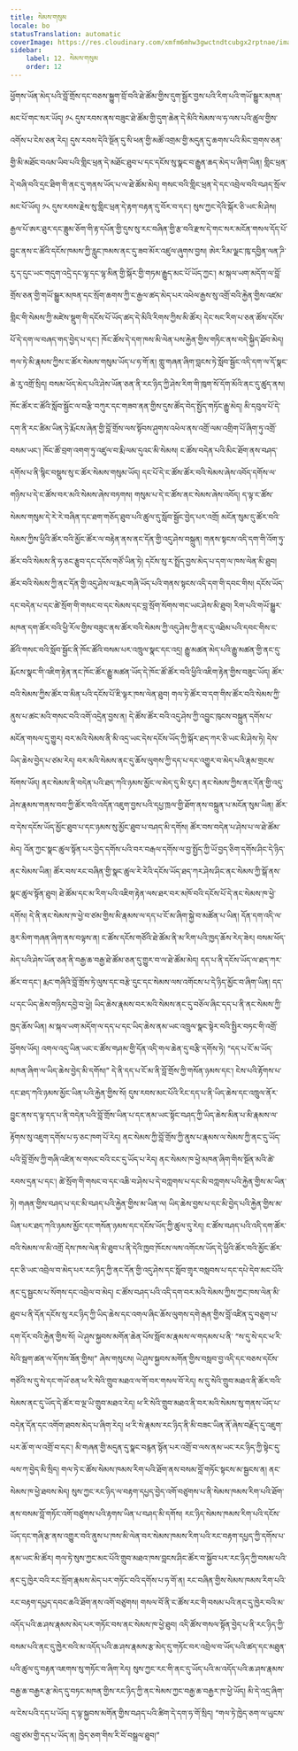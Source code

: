 ```yaml
---
title: སེམས་གསུམ
locale: bo
statusTranslation: automatic
coverImage: https://res.cloudinary.com/xmfm6mhw3gwctndtcubgx2rptnae/image/upload/v1741354419/small_cover_la_gran_rebelion_28716e29d2.webp
sidebar:
    label: 12. སེམས་གསུམ
    order: 12
---
```

ཕྱོགས་ཡོན་མེད་པའི་བློ་གྲོས་དང་བཅས་སྐྱུག་བྲོ་བའི་ཐེ་ཚོམ་གྱིས་དུག་སྦྱོར་བྱས་པའི་རིག་པའི་གཡོ་སྒྱུར་མཁན་མང་པོ་གང་སར་ཡོད།
༡༨ དུས་རབས་ནས་བཟུང་ཐེ་ཚོམ་གྱི་དུག་ཆེན་དེ་མིའི་སེམས་ལ་ཧ་ལས་པའི་ཚུལ་གྱིས་འགོས་པ་ངེས་ཅན་རེད།
དུས་རབས་དེའི་སྔོན་དུ་སི་ཕན་གྱི་མཚོ་འགྲམ་གྱི་མདུན་དུ་ཆགས་པའི་མིང་གྲགས་ཅན་གྱི་མི་མཐོང་བའམ་ཡིབ་པའི་གླིང་ཕྲན་དེ་མཐོང་ཐུབ་པ་དང་དངོས་སུ་སྣང་བ་རྒྱུན་ཆད་མེད་པ་ཞིག་ཡིན།
གླིང་ཕྲན་དེ་བཞི་བའི་དྲང་ཐིག་གི་ནང་དུ་གནས་ཡོད་པ་ལ་ཐེ་ཚོམ་མེད། གསང་བའི་གླིང་ཕྲན་དེ་དང་འབྲེལ་བའི་བཤད་སྲོལ་མང་པོ་ཡོད།
༡༨ དུས་རབས་རྗེས་སུ་གླིང་ཕྲན་དེ་རྟག་བརྟན་དུ་བོར་བ་དང་། སུས་ཀྱང་དེའི་སྐོར་ཅི་ཡང་མི་ཤེས།
རྒྱལ་པོ་ཨར་ཐུར་དང་ཟླུམ་ཅོག་གི་རྟ་དཔོན་གྱི་དུས་སུ་རང་བཞིན་གྱི་རྩ་བའི་རྫས་དེ་གང་སར་མངོན་གསལ་དོད་པོ་བྱུང་ནས་ང་ཚོའི་དངོས་ཁམས་ཀྱི་རླུང་ཁམས་ནང་དུ་ཟབ་མོར་འཛུལ་ཞུགས་བྱས།
ཨེར་རིམ་ལྗང་ཁུ་དབྱིན་ལན་ཌི་རུ་ད་དུང་ཡང་གདུག་འདྲེ་དང་ལྷ་དང་ལྷ་མིན་གྱི་སྐོར་གྱི་གཏམ་རྒྱུད་མང་པོ་ཡོད་ཀྱང་། མ་སྐལ་ཡག་མདོག་ལ་བློ་གྲོས་ཅན་གྱི་གཡོ་སྒྱུར་མཁན་དང་སྲོག་ཆགས་ཀྱི་ང་རྒྱལ་ཚད་མེད་པར་འཕེལ་རྒྱས་སུ་འགྲོ་བའི་རྐྱེན་གྱིས་འཛམ་གླིང་གི་སེམས་ཀྱི་མཛེས་སྡུག་གི་དངོས་པོ་ཡོད་ཚད་དེ་མིའི་རིགས་ཀྱིས་མི་ཚོར།
དེང་སང་རིག་པ་ཅན་ཚོས་དངོས་པོ་དེ་དག་ལ་བཞད་གད་བྱེད་པ་དང་། ཁོང་ཚོས་དེ་དག་ཁས་མི་ལེན་པས་རྐྱེན་གྱིས་གཏིང་ནས་བདེ་སྐྱིད་ཐོབ་མེད།
གལ་ཏེ་མི་རྣམས་ཀྱིས་ང་ཚོར་སེམས་གསུམ་ཡོད་པ་ཧ་གོ་ན། གླུ་གཞན་ཞིག་བླངས་ཏེ་སློབ་སྦྱོང་འདི་དག་ལ་དོ་སྣང་ཆེ་རུ་འགྲོ་སྲིད།
བསམ་ཕོད་མེད་པའི་ཤེས་ཡོན་ཅན་ནི་རང་ཉིད་ཀྱི་ཤེས་རིག་གི་ཁུག་སོ་དོག་མོའི་ནང་དུ་ཚུད་ནས། ཁོང་ཚོར་ང་ཚོའི་སློབ་སྦྱོང་ལ་བརྩི་བཀུར་དང་གཟབ་ནན་གྱིས་དུས་ཚོད་བེད་སྤྱོད་གཏོང་རྒྱུ་མེད།
མི་དབུལ་པོ་དེ་དག་ནི་རང་ཚིམ་ཡིན་ཏེ་རྨོངས་ཞེན་གྱི་བློ་གྲོས་ལས་སྟོབས་ཤུགས་འཕེལ་ནས་འགྲོ་ལམ་འགྲིག་པོ་ཞིག་ཏུ་འགྲོ་བསམ་ཡང་། ཁོང་ཚོ་བྲག་འགག་ཏུ་འཛུལ་བ་རྨི་ལམ་དུའང་མི་སེམས།
ང་ཚོས་བདེན་པའི་མིང་ཐོག་ནས་བཤད་དགོས་པ་ནི་སྙིང་བསྡུས་སུ་ང་ཚོར་སེམས་གསུམ་ཡོད།
དང་པོ་དེ་ང་ཚོས་ཚོར་བའི་སེམས་ཞེས་འབོད་དགོས་ལ་གཉིས་པ་དེ་ང་ཚོས་བར་མའི་སེམས་ཞེས་བཏགས། གསུམ་པ་དེ་ང་ཚོས་ནང་སེམས་ཞེས་འབོད།
ད་ལྟ་ང་ཚོས་སེམས་གསུམ་དེ་རེ་རེ་བཞིན་དང་ཐག་གཅོད་ཐུབ་པའི་ཚུལ་དུ་སློབ་སྦྱོང་བྱེད་པར་འགྲོ།
མངོན་སུམ་དུ་ཚོར་བའི་སེམས་ཀྱིས་ཕྱིའི་ཚོར་བའི་མྱོང་ཚོར་ལ་བརྟེན་ནས་ནང་དོན་གྱི་འདུ་ཤེས་བསྐྲུན།
གནས་སྟངས་འདི་དག་གི་འོག་ཏུ་ཚོར་བའི་སེམས་ནི་ཧ་ཅང་རྩུབ་དང་དངོས་གཙོ་ཡིན་ཏེ། དངོས་སུ་ར་སྤྲོད་བྱས་མེད་པ་དག་ལ་ཁས་ལེན་མི་ཐུབ།
ཚོར་བའི་སེམས་ཀྱི་ནང་དོན་གྱི་འདུ་ཤེས་ལ་རྨང་གཞི་ཡོད་པའི་གནས་སྟངས་འདི་དག་གི་དབང་གིས། དངོས་ཡོད་དང་བདེན་པ་དང་ཚེ་སྲོག་གི་གསང་བ་དང་སེམས་དང་བླ་སྲོག་སོགས་གང་ཡང་ཤེས་མི་ཐུབ།
རིག་པའི་གཡོ་སྒྱུར་མཁན་དག་ཚོར་བའི་ཕྱི་རོལ་གྱིས་བཟུང་ནས་ཚོར་བའི་སེམས་ཀྱི་འདུ་ཤེས་ཀྱི་ནང་དུ་འཐིམ་པའི་དབང་གིས་ང་ཚོའི་གསང་བའི་སློབ་སྦྱོང་ནི་ཁོང་ཚོའི་བསམ་པར་འཁྲུལ་སྣང་དང་འདྲ།
རྒྱུ་མཚན་མེད་པའི་རྒྱུ་མཚན་གྱི་ནང་དུ་རྨོངས་སྣང་གི་འཇིག་རྟེན་ནང་ཁོང་ཚོར་རྒྱུ་མཚན་ཡོད་དེ་ཁོང་ཚོ་ཚོར་བའི་ཕྱིའི་འཇིག་རྟེན་གྱིས་བཟུང་ཡོད། ཚོར་བའི་སེམས་ཀྱིས་ཚོར་བ་མིན་པའི་དངོས་པོ་ཇི་ལྟར་ཁས་ལེན་ཐུབ།
གལ་ཏེ་ཚོར་བ་དག་གིས་ཚོར་བའི་སེམས་ཀྱི་ནུས་པ་ཚང་མའི་གསང་བའི་འགོ་འདྲེན་བྱས་ན། དེ་ཚོས་ཚོར་བའི་འདུ་ཤེས་ཀྱི་འབྱུང་ཁུངས་བསྐྲུན་དགོས་པ་མངོན་གསལ་དུ་གྱུར།
བར་མའི་སེམས་ནི་མི་འདྲ་ཡང་དེས་དངོས་ཡོད་ཀྱི་སྐོར་ཐད་ཀར་ཅི་ཡང་མི་ཤེས་ཏེ། དེས་ཡིད་ཆེས་བྱེད་པ་ཙམ་རེད།
བར་མའི་སེམས་ནང་དུ་ཆོས་ལུགས་ཀྱི་དད་པ་དང་འགྱུར་བ་མེད་པའི་རྣམ་གྲངས་སོགས་ཡོད།
ནང་སེམས་ནི་བདེན་པའི་ཐད་ཀའི་ཉམས་མྱོང་ལ་མེད་དུ་མི་རུང་།
ནང་སེམས་ཀྱིས་ནང་དོན་གྱི་འདུ་ཤེས་རྣམས་གནས་བབ་ཀྱི་ཚོར་བའི་འདོན་འཇུག་བྱས་པའི་དཔྱ་ཁྲལ་གྱི་ཐོག་ནས་བསྐྲུན་པ་མངོན་སུམ་ཡིན།
ཚོར་བ་དེས་དངོས་ཡོད་མྱོང་ཐུབ་པ་དང་ཉམས་སུ་མྱོང་ཐུབ་པ་བཤད་མི་དགོས། ཚོར་བས་བདེན་པ་ཤེས་པ་ལ་ཐེ་ཚོམ་མེད།
འོན་ཀྱང་སྣང་ཚུལ་སྟོན་པར་བྱེད་དགོས་པའི་བར་བརྒལ་དགོས་ལ་བྱ་སྤྱོད་ཀྱི་ཡོ་བྱད་ཅིག་དགོས་ཤིང་དེ་ཉིད་ནང་སེམས་ཡིན།
ཚོར་བས་རང་བཞིན་གྱི་སྣང་ཚུལ་རེ་རེའི་དངོས་ཡོད་ཐད་ཀར་ཤེས་ཤིང་ནང་སེམས་ཀྱི་སྒོ་ནས་སྣང་ཚུལ་སྟོན་ཐུབ།
ཐེ་ཚོམ་དང་མ་རིག་པའི་འཇིག་རྟེན་ལས་ཐར་བར་མཁོ་བའི་དངོས་པོ་དེ་ནང་སེམས་ཁ་ཕྱེ་དགོས།
དེ་ནི་ནང་སེམས་ཁ་ཕྱེ་བ་ཙམ་གྱིས་མི་རྣམས་ལ་དད་པ་ངོ་མ་ཞིག་སྐྱེ་བ་མཚོན་པ་ཡིན།
དོན་དག་འདི་ལ་ཟུར་མིག་གཞན་ཞིག་ནས་བལྟས་ན། ང་ཚོས་དངོས་གཙོའི་ཐེ་ཚོམ་ནི་མ་རིག་པའི་ཁྱད་ཆོས་རེད་ཟེར། བསམ་ཕོད་མེད་པའི་ཤེས་ཡོན་ཅན་ནི་བརྒྱ་ཆ་བརྒྱ་ཐེ་ཚོམ་ཅན་དུ་གྱུར་བ་ལ་ཐེ་ཚོམ་མེད།
དད་པ་ནི་དངོས་ཡོད་ལ་ཐད་ཀར་ཚོར་བ་དང་། རྨང་གཞིའི་བློ་གྲོས་ཏེ་ལུས་དང་བརྩེ་དུང་དང་སེམས་ལས་འགོངས་པ་དེ་ཉིད་མྱོང་བ་ཞིག་ཡིན།
དད་པ་དང་ཡིད་ཆེས་གཉིས་དབྱེ་བ་ཕྱེ། ཡིད་ཆེས་རྣམས་བར་མའི་སེམས་ནང་དུ་བཅོལ་ཞིང་དད་པ་ནི་ནང་སེམས་ཀྱི་ཁྱད་ཆོས་ཡིན།
མ་སྐལ་ཡག་མདོག་ལ་དད་པ་དང་ཡིད་ཆེས་ནམ་ཡང་འཁྲུལ་སྣང་སྟེར་བའི་སྤྱིར་བཏང་གི་འགྲོ་ཕྱོགས་ཡོད། འགལ་འདུ་ཡིན་ཡང་ང་ཚོས་གཤམ་གྱི་དོན་འདི་གལ་ཆེན་དུ་བརྩི་དགོས་ཏེ། “དད་པ་ངོ་མ་ཡོད་མཁན་ཞིག་ལ་ཡིད་ཆེས་བྱེད་མི་དགོས།”
དེ་ནི་དད་པ་ངོ་མ་ནི་བློ་གྲོས་ཀྱི་གསོན་ཉམས་དང་། ངེས་པའི་རྟོགས་པ་དང་ཐད་ཀའི་ཉམས་མྱོང་ཡིན་པའི་རྐྱེན་གྱིས་སོ།
དུས་རབས་མང་པོའི་རིང་དད་པ་ནི་ཡིད་ཆེས་དང་འཁྲུལ་ནོར་བྱུང་ནས་ད་ལྟ་དད་པ་ནི་བདེན་པའི་བློ་གྲོས་ཡིན་པ་དང་ནམ་ཡང་སྟོང་བཤད་ཀྱི་ཡིད་ཆེས་མིན་པ་མི་རྣམས་ལ་རྟོགས་སུ་འཇུག་དགོས་པ་ཧ་ཅང་ཁག་པོ་རེད།
ནང་སེམས་ཀྱི་བློ་གྲོས་ཀྱི་ནུས་པ་རྣམས་ལ་སེམས་ཀྱི་ནང་དུ་ཡོད་པའི་བློ་གྲོས་ཀྱི་གཞི་འཛིན་ས་གསང་བའི་ངང་དུ་ཡོད་པ་རེད།
ནང་སེམས་ཁ་ཕྱེ་མཁན་ཞིག་གིས་སྔོན་མའི་ཚེ་རབས་དྲན་པ་དང་། ཚེ་སྲོག་གི་གསང་བ་དང་འཆི་བ་ཤེས་པ་དེ་བཀླགས་པ་དང་མི་བཀླགས་པའི་རྐྱེན་གྱིས་མ་ཡིན་ཏེ། གཞན་གྱིས་བཤད་པ་དང་མི་བཤད་པའི་རྐྱེན་གྱིས་མ་ཡིན་ལ། ཡིད་ཆེས་བྱས་པ་དང་མི་བྱེད་པའི་རྐྱེན་གྱིས་མ་ཡིན་པར་ཐད་ཀའི་ཉམས་མྱོང་དང་གསོན་ཉམས་དང་དངོས་ཡོད་ཀྱི་ཚུལ་དུ་རེད།
ང་ཚོས་བཤད་པའི་འདི་དག་ཚོར་བའི་སེམས་ལ་མི་འགྲོ དེས་ཁས་ལེན་མི་ཐུབ་པ་ནི་དེའི་ཁྱབ་ཁོངས་ལས་འགོངས་ཡོད་དེ་ཕྱིའི་ཚོར་བའི་མྱོང་ཚོར་དང་ཅི་ཡང་འབྲེལ་བ་མེད་པར་རང་ཉིད་ཀྱི་ནང་དོན་གྱི་འདུ་ཤེས་དང་སློབ་གྲྭར་བསླབས་པ་དང་དཔེ་དེབ་མང་པོའི་ནང་དུ་སྦྱངས་པ་སོགས་དང་འབྲེལ་བ་མེད།
ང་ཚོས་བཤད་པའི་འདི་དག་བར་མའི་སེམས་ཀྱིས་ཀྱང་ཁས་ལེན་མི་ཐུབ་པ་ནི་དོན་དངོས་སུ་རང་ཉིད་ཀྱི་ཡིད་ཆེས་དང་འགལ་ཞིང་ཆོས་ལུགས་དགེ་རྒན་གྱིས་བློ་འཛིན་དུ་བཅུག་པ་དག་དོར་བའི་རྐྱེན་གྱིས་སོ།
ཡེ་ཤུས་སྐྱབས་མགོན་ཆེན་པོས་སློབ་མ་རྣམས་ལ་གདམས་པ་ནི་ “ས་དུ་སེ་དང་ཕ་རི་སེའི་སྦག་ཚན་ལ་དོགས་ཟོན་གྱིས།” ཞེས་གསུངས།
ཡེ་ཤུས་སྐྱབས་མགོན་གྱིས་བསླབ་བྱ་འདི་དང་བཅས་དངོས་གཙོའི་ས་དུ་སེ་དང་གཡོ་ཅན་ཕ་རི་སེའི་གྲུབ་མཐའ་ལ་གོ་བར་གསལ་བོ་རེད།
ས་དུ་སེའི་གྲུབ་མཐའ་ནི་ཚོར་བའི་སེམས་ནང་དུ་ཡོད་དེ་ཚོར་བ་ལྔ་ཡི་གྲུབ་མཐའ་རེད།
ཕ་རི་སེའི་གྲུབ་མཐའ་ནི་བར་མའི་སེམས་སུ་གནས་ཡོད་པ་བདེན་དོན་དང་འགོག་ཐབས་མེད་པ་ཞིག་རེད།
ཕ་རི་སེ་རྣམས་རང་ཉིད་ནི་མི་བཟང་ཡིན་ནོ་ཞེས་བརྗོད་དུ་འཇུག་པར་ཆོ་ག་ལ་འགྲོ་བ་དང་། མི་གཞན་གྱི་མདུན་དུ་སྣང་བརྙན་སྟོན་པར་འགྲོ་བ་ལས་ནམ་ཡང་རང་ཉིད་ཀྱི་སྟེང་དུ་ལས་ཀ་བྱེད་མི་སྲིད།
གལ་ཏེ་ང་ཚོས་སེམས་ཁམས་རིག་པའི་ཐོག་ནས་བསམ་བློ་གཏོང་སྟངས་མ་སྦྱངས་ན། ནང་སེམས་ཁ་ཕྱེ་ཐབས་མེད།
སུས་ཀྱང་རང་ཉིད་ལ་བརྟག་དཔྱད་བྱེད་འགོ་བཙུགས་པ་ནི་སེམས་ཁམས་རིག་པའི་ཐོག་ནས་བསམ་བློ་གཏོང་འགོ་བཙུགས་པའི་རྟགས་ཡིན་པ་བཤད་མི་དགོས།
རང་ཉིད་སེམས་ཁམས་རིག་པའི་དངོས་ཡོད་དང་གཞི་རྩ་ནས་འགྱུར་བའི་ནུས་པ་ཁས་མི་ལེན་བར་སེམས་ཁམས་རིག་པའི་རང་བརྟག་དཔྱད་ཀྱི་དགོས་པ་ནམ་ཡང་མི་ཚོར།
གལ་ཏེ་སུས་ཀྱང་མང་པོའི་གྲུབ་མཐའ་ཁས་བླངས་ཤིང་ཚོར་བ་སྐྱོབ་པར་རང་ཉིད་ཀྱི་བསམ་པའི་ནང་དུ་ཁྱེར་བའི་རང་སྲོག་རྣམས་མེད་པར་གཏོང་བའི་དགོས་པ་ཧ་གོ་ན། རང་བཞིན་གྱིས་སེམས་ཁམས་རིག་པའི་རང་བརྟག་དཔྱད་དབང་ཆའི་ཐོག་ནས་འགོ་བཙུགས།
གསལ་བོ་ནི་ང་ཚོས་རང་གི་བསམ་པའི་ནང་དུ་ཁྱེར་བའི་མ་འདོད་པའི་ཆ་ཤས་རྣམས་མེད་པར་གཏོང་བས་ནང་སེམས་ཁ་ཕྱེ་ཐུབ།
འདི་ཚོས་གསལ་སྟོན་བྱེད་པ་ནི་རང་ཉིད་ཀྱི་བསམ་པའི་ནང་དུ་ཁྱེར་བའི་མ་འདོད་པའི་ཆ་ཤས་རྣམས་རྩ་མེད་དུ་གཏོང་བར་འབྲེལ་བ་ཡོད་པའི་ཚད་དང་མཐུན་པའི་ཚུལ་དུ་བརྟན་འཇགས་སུ་གཏོང་བ་ཞིག་རེད།
སུས་ཀྱང་རང་གི་ནང་དུ་ཡོད་པའི་མ་འདོད་པའི་ཆ་ཤས་རྣམས་བརྒྱ་ཆ་བརྒྱར་རྩ་མེད་དུ་བཏང་མཁན་གྱིས་རང་ཉིད་ཀྱི་ནང་སེམས་ཀྱང་བརྒྱ་ཆ་བརྒྱར་ཁ་ཕྱེ་ཡོད།
མི་དེ་འདྲ་ཞིག་ལ་ངེས་པའི་དད་པ་ཡོད། ད་ལྟ་སྐྱབས་མགོན་གྱིས་བཤད་པའི་ཚིག་དེ་དག་ཧ་གོ་སྲིད། “གལ་ཏེ་ཁྱེད་ཅག་ལ་ཡུངས་འབྲུ་ཙམ་གྱི་དད་པ་ཡོད་ན། ཁྱེད་ཅག་གིས་རི་བོ་བསྒྲལ་ཐུབ།”


